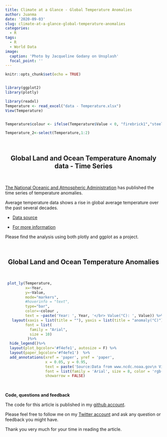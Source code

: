 ```yaml
---
title: Climate at a Glance - Global Temperature Anomalies
author: Juanma
date: '2020-09-03'
slug: climate-at-a-glance-global-temperature-anomalies
categories:
  - R
tags:
  - R
  - World Data
image:
  caption: 'Photo by Jacqueline Godany on Unsplash'
  focal_point: ''
---
```



```r
knitr::opts_chunk$set(echo = TRUE)


library(ggplot2)
library(plotly)

library(readxl)
Temperature <- read_excel("data - Temperature.xlsx")
View(Temperature)


Temperature$colour <- ifelse(Temperature$Value < 0, "firebrick1","steelblue")

Temperature_2<-select(Temperature,1:2)
```


<br>

<h2 style="text-align: center;">Global Land and Ocean Temperature Anomaly data - Time Series </h2>

<br>



[The National Oceanic and Atmospheric Administration](https://www.noaa.gov/) has published the time series of temperature anomalies.

Average temperature data shows a rise in global average temperature over the past several decades. 

- [Data source](https://www.ncdc.noaa.gov/cag/global/time-series)

- [For more information](https://www.ncdc.noaa.gov/cag/global/data-info)

Please find the analysis using both plotly and ggplot as a project.


<br>

<h2 style="text-align: center;">Global Land and Ocean Temperature Anomalies </h2>

<br>

```r


 plot_ly(Temperature, 
         x=~Year, 
         y=~Value, 
         mode="markers", 
         #hoverinfo = "text",
         type="bar", 
         color=~colour , 
         text = ~paste('Year: ', Year, '</br> Value(°C): ', Value)) %>% 
   layout(xaxis = list(title = ""), yaxis = list(title = "anomaly(°C)"),
         font = list(
           family = "Arial",
           size = 10)
          )%>% 
  hide_legend()%>% 
  layout(plot_bgcolor='#f4efe1', autosize = F) %>% 
  layout(paper_bgcolor='#f4efe1')  %>%
  add_annotations(xref = 'paper', yref = 'paper',
                  x = 0.05, y = 0.95,
                  text = paste('Source:Data from www.ncdc.noaa.gov\n Visualization: JuanmaMN (Twitter @Juanma_MN)'),
                  font = list(family = 'Arial', size = 8, color = 'rgb(150,150,150)'),
                  showarrow = FALSE) 

```




<br>




**Code, questions and feedback**

The code for this article is published in my [github account](https://github.com/JuanmaMN/plotly).  


Please feel free to follow me on my [Twitter account](https://twitter.com/Juanma_MN) and ask any question or feedback you might have.

Thank you very much for your time  in reading the article.